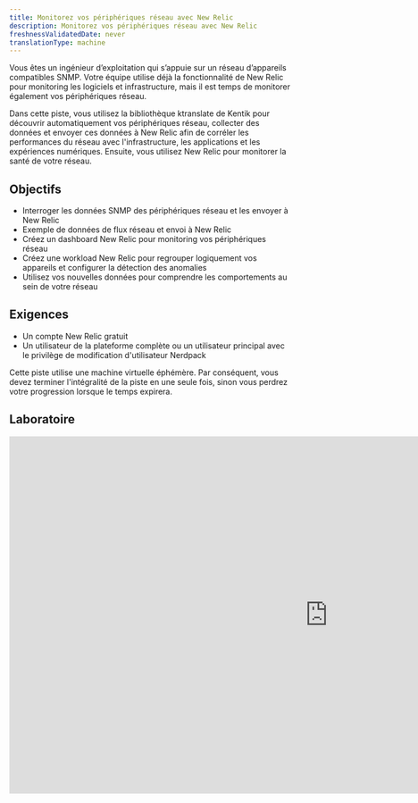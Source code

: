```yaml
---
title: Monitorez vos périphériques réseau avec New Relic
description: Monitorez vos périphériques réseau avec New Relic
freshnessValidatedDate: never
translationType: machine
---
```


Vous êtes un ingénieur d’exploitation qui s’appuie sur un réseau d’appareils compatibles SNMP. Votre équipe utilise déjà la fonctionnalité de New Relic pour monitoring les logiciels et infrastructure, mais il est temps de monitorer également vos périphériques réseau.

Dans cette piste, vous utilisez la bibliothèque ktranslate de Kentik pour découvrir automatiquement vos périphériques réseau, collecter des données et envoyer ces données à New Relic afin de corréler les performances du réseau avec l&apos;infrastructure, les applications et les expériences numériques. Ensuite, vous utilisez New Relic pour monitorer la santé de votre réseau.

## Objectifs

* Interroger les données SNMP des périphériques réseau et les envoyer à New Relic
* Exemple de données de flux réseau et envoi à New Relic
* Créez un dashboard New Relic pour monitoring vos périphériques réseau
* Créez une workload New Relic pour regrouper logiquement vos appareils et configurer la détection des anomalies
* Utilisez vos nouvelles données pour comprendre les comportements au sein de votre réseau

## Exigences

* Un compte New Relic gratuit
* Un utilisateur de la plateforme complète ou un utilisateur principal avec le privilège de modification d&apos;utilisateur Nerdpack

<Callout variant="important">
  Cette piste utilise une machine virtuelle éphémère. Par conséquent, vous devez terminer l&apos;intégralité de la piste en une seule fois, sinon vous perdrez votre progression lorsque le temps expirera.
</Callout>

## Laboratoire

<iframe width="1140" height="640" sandbox="allow-same-origin allow-scripts allow-popups allow-forms allow-modals" src="https://play.instruqt.com/embed/newrelic/tracks/network-performance-monitoring?token=em_8vjt8dquoemjh76q" style="border: 0;" />

## Devoirs

Bien joué! Maintenant que vous avez pris le temps d&apos;utiliser ktranslate et New Relic pour monitorer vos périphériques réseau, voici quelques choses que vous pouvez faire vous-même pour vous préparer à monitorer votre réseau réel :

* Lisez «[Démarrez avec monitoring du réseau](/docs/network-performance-monitoring/get-started/npm-introduction/)» pour savoir comment tirer le meilleur parti de monitoring du réseau de New Relic.
* Visitez le [référentiel GitHub de ktranslate](https://github.com/kentik/ktranslate) pour découvrir comment fonctionne ktranslate
* Lisez « [Qu&apos;est-ce qu&apos;une entité ?](/docs/new-relic-one/use-new-relic-one/core-concepts/what-entity-new-relic/)» pour en savoir plus sur l&amp;apos;entité New Relic et comment synthétiser la vôtre. Cela vous aidera à tirer davantage parti de votre entité <DNT>**Kentik default**</DNT> .